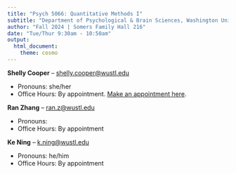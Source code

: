 ```yaml
---
title: "Psych 5066: Quantitative Methods I"
subtitle: "Department of Psychological & Brain Sciences, Washington University in St. Louis"
author: "Fall 2024 | Somers Family Hall 216"
date: "Tue/Thur 9:30am - 10:50am"
output: 
  html_document:
    theme: cosmo
---
```


**Shelly Cooper** -- [shelly.cooper@wustl.edu](mailto:shelly.cooper@wustl.edu)

- Pronouns: she/her
- Office Hours: By appointment. [Make an appointment here](https://calendly.com/shelly-cooper/30min). 

**Ran Zhang** -- [ran.z@wustl.edu](mailto:ran.z@wustl.edu)

- Pronouns: 
- Office Hours: By appointment

**Ke Ning** -- [k.ning@wustl.edu ](mailto:k.ning@wustl.edu)

- Pronouns: he/him
- Office Hours: By appointment
